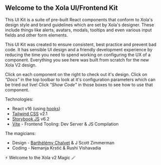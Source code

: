 
<Meta title="Introduction" />

## Welcome to the Xola UI/Frontend Kit

This UI Kit is a suite of pre-built React components that conform to Xola's design style and brand guidelines which are set by Xola's designer. These include things like alerts, avatars, modals, tooltips and even various input fields and other form elements.

This UI Kit was created to ensure consistent, best practice and prevent bad code. It has sensible UI design and a friendly development experience by reducing the time you need to spend working on configuring the UX of a component. Everything you see here was built from scratch for the new Xola V2 design.

Click on each component on the right to check out it's design. Click on _"Docs"_ in the top toolbar to look at it's configuration parameters which can be tried out live! Click _"Show Code"_ in those boxes to see how to use that component.

Technologies:

-   React v16 (using [hooks](https://reactjs.org/docs/hooks-overview.html))
-   [Tailwind CSS](https://tailwindcss.com) v2.1
-   [Storybook JS](https://storybook.js.org/) v6.2
-   [Vite](https://vitejs.dev/) - Frontend Tooling: Dev Server & JS Compilation

The magicians:

-   Design - [Barthélémy Chalvet](https://www.callbruno.com/en/) & J Scott Zimmerman
-   Coding - Nemanja Krstić & Rushi Vishavadia

⚡️ Welcome to the Xola v2 Magic 🪄
